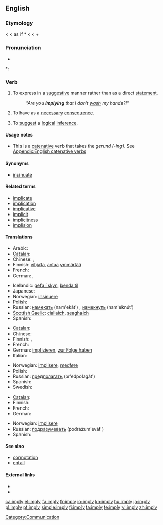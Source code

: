 ==English==

===Etymology===
< {{etyl|enm}} {{term|implien}} < {{etyl|fro}} as if *{{term||emplier}} < {{etyl|la}} {{term|implicare||to infold, involve}} < {{term|in||in}} + {{term|plicare||to fold}}

===Pronunciation===
* {{audio|en-us-imply.ogg|Audio (US)}}

*: {{rhymes|aɪ}}

===Verb===
{{en-verb|impl|i|ed}}

# {{transitive}} To express in a [[suggestive]] manner rather than as a direct [[statement]].
#: ''"Are you '''implying''' that I don't [[wash]] my hands?!"''
# {{transitive}} To have as a [[necessary]] [[consequence]].
# {{transitive}} To [[suggest]] a [[logical]] [[inference]].

====Usage notes====
* This is a [[catenative]] verb that takes the ''gerund (-ing)''. See [[Appendix:English catenative verbs]]

====Synonyms====
* [[insinuate]]

====Related terms====
* [[implicate]]
* [[implication]]
* [[implicative]]
* [[implicit]]
* [[implicitness]]
* [[implision]]

====Translations====
{{trans-top|express suggestively}}
* Arabic: {{t|ar|انطوى|tr=inTawa|sc=Arab}}
* [[Catalan]]: {{t|ca|insinuar}}
* Chinese: {{zh-zh-p|暗示|ànshì}}, {{zh-zh-p|暗指|ànzhǐ}}
* Finnish: [[vihjata]], [[antaa]] [[ymmärtää]]
* French: {{t+|fr|impliquer}}
* German: {{t+|de|bedeuten}}, {{t+|de|implizieren}}
{{trans-mid}}
* Icelandic: [[gefa í skyn]], [[benda til]]
* Japanese: {{t+|ja|ほのめかす|tr=honomekasu|sc=Jpan}}
* Norwegian: [[insinuere]]
* Polish: {{t|pl|sugerować}}
* Russian: [[намекать]] (nam'ekát') {{impf}}, [[намекнуть]] (nam'eknút') {{pf}}
* [[Scottish Gaelic]]: [[ciallaich]], [[seaghaich]]
* Spanish: {{t|es|insinuar}}
{{trans-bottom}}

{{trans-top|have as a consequence}}
* [[Catalan]]: {{t|ca|implicar}}
* Chinese: {{zh-zh-p|意味着|yìwèizhe}}
* Finnish: {{t+|fi|merkitä}}, {{t+|fi|edellyttää}}
* French: {{t+|fr|impliquer}}
* German: [[implizieren]], [[zur Folge haben]]
* Italian: {{t+|it|implicare}}
{{trans-mid}}
* Norwegian: [[implisere]], [[medføre]]
* Polish: {{t|pl|pociągać (za sobą)}}
* Russian: [[предполагать]] (pr'edpolagát') {{impf}}
* Spanish: {{t-|es|implicar}}
* Swedish: {{t+|sv|implicera}}
{{trans-bottom}}

{{trans-top|suggest a logical inference}}
* [[Catalan]]: {{t|ca|implicar}}
* Finnish: {{t-|fi|implikoida}}
* French: {{t+|fr|impliquer}}
* German: {{t+|de|implizieren}}
{{trans-mid}}
* Norwegian: [[implisere]]
* Russian: [[подразумевать]] (podrazum'evát') {{impf}}
* Spanish: {{t-|es|implicar}}
{{trans-bottom}}

====See also====
* [[connotation]]
* [[entail]]

====External links====
* {{R:Webster 1913}}
* {{R:Century 1911}}

[[Category:Communication]]

[[ca:imply]]
[[el:imply]]
[[fa:imply]]
[[fr:imply]]
[[io:imply]]
[[kn:imply]]
[[hu:imply]]
[[ja:imply]]
[[pl:imply]]
[[pt:imply]]
[[simple:imply]]
[[fi:imply]]
[[ta:imply]]
[[te:imply]]
[[vi:imply]]
[[zh:imply]]